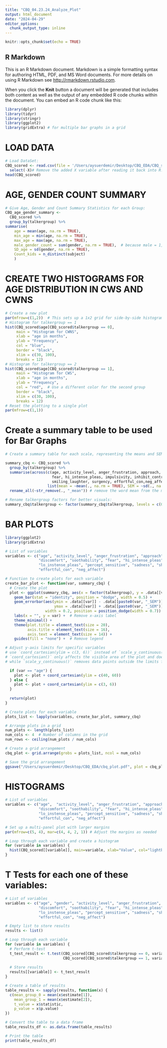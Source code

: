 ```yaml
---
title: "CBQ_04.23.24_Analyze_Plot"
output: html_document
date: "2024-04-29"
editor_options: 
  chunk_output_type: inline
---
```


```r
knitr::opts_chunk$set(echo = TRUE)
```

## R Markdown

This is an R Markdown document. Markdown is a simple formatting syntax for authoring HTML, PDF, and MS Word documents. For more details on using R Markdown see <http://rmarkdown.rstudio.com>.

When you click the **Knit** button a document will be generated that includes both content as well as the output of any embedded R code chunks within the document. You can embed an R code chunk like this:

```r
library(dplyr)
library(tidyr)
library(stringr)
library(ggplot2)
library(gridExtra) # for multiple bar graphs in a grid
```

# LOAD DATA
```r
# Load DataSet: 
CBQ_scored <- read.csv(file = '/Users/aysuerdemir/Desktop/CBQ_EDA/CBQ_scored.csv') %>%
  select(-X)# Remove the added X variable after reading it back into R:
head(CBQ_scored)

```

# AGE, GENDER COUNT SUMMARY
```r
# Give Age, Gender and Count Summary Statistics for each Group:
CBQ_age_gender_summary <- 
  CBQ_scored %>%
  group_by(talkergroup) %>%
summarise(
    age = mean(age, na.rm = TRUE),
    min_age = min(age, na.rm = TRUE),
    max_age = max(age, na.rm = TRUE),
    male_gender_count = sum(gender, na.rm = TRUE),  # because male = 1, female = 0
    SD_age = sd(gender, na.rm = TRUE),
    Count_kids = n_distinct(subject)
    )
```

# CREATE TWO HISTOGRAMS FOR AGE DISTRIBUTION IN CWS AND CWNS
```r

# Create a new plot
par(mfrow=c(1,2))  # This sets up a 1x2 grid for side-by-side histograms
# Histogram for talkergroup == 1
hist(CBQ_scored$age[CBQ_scored$talkergroup == 0], 
     main = "Histogram for CWNS",
     xlab = "age in months",
     ylab = "Frequency",
     col = "blue",
     border = "black",
     xlim = c(30, 100), 
     breaks = 12)
# Histogram for talkergroup == 2
hist(CBQ_scored$age[CBQ_scored$talkergroup == 1], 
     main = "Histogram for CWS",
     xlab = "age in months",
     ylab = "Frequency",
     col = "red",  # Use a different color for the second group
     border = "black",
     xlim = c(30, 100), 
     breaks = 12)
# Reset the plotting to a single plot
par(mfrow=c(1,1))
```
# Create a summary table to be used for Bar Graphs
```r

# Create a summary table for each scale, representing the means and SEMs for CWS and CWNS groups:

summary_cbq <- CBQ_scored %>%
  group_by(talkergroup) %>%
  summarise(across(c(age, activity_level, anger_frustration, approach, attention_focus, attention_shift, discomfort, soothability,
                     fear, hi_intense_pleas, impulsivity, inhibit_control, lo_instense_pleas, percept_sensitive, sadness, shyness,
                     smiling_laughter, surgency, effortful_con,neg_affect),
                   list(mean = ~mean(., na.rm = TRUE), SEM = ~sd(., na.rm = TRUE)/sqrt(n()))))%>%
  rename_all(~str_remove(., "_mean")) # remove the word mean from the mean measures for ease

# Rename talkergroup factors for better visuals:
summary_cbq$talkergroup <- factor(summary_cbq$talkergroup, levels = c(0, 1), labels = c("CWNS", "CWS"))
```

# BAR PLOTS
```r
library(ggplot2)
library(gridExtra)

# List of variables
variables <- c("age", "activity_level", "anger_frustration", "approach", "attention_focus", "attention_shift", 
               "discomfort", "soothability", "fear", "hi_intense_pleas", "impulsivity", "inhibit_control", 
               "lo_instense_pleas", "percept_sensitive", "sadness", "shyness", "smiling_laughter", "surgency", 
               "effortful_con", "neg_affect")

# Function to create plots for each variable
create_bar_plot <- function(var, summary_cbq) {
  # Create the plot
  plot <- ggplot(summary_cbq, aes(x = factor(talkergroup), y = .data[[var]], fill = factor(talkergroup))) +
    geom_bar(stat = "identity", position = "dodge", width = 0.5) +
    geom_errorbar(aes(ymin = .data[[var]] - .data[[paste0(var, "_SEM")]], 
                      ymax = .data[[var]] + .data[[paste0(var, "_SEM")]]), 
                  width = 0.2, position = position_dodge(width = 0.7)) +
    labs(x = "", y = var) +  # Remove x-axis label
    theme_minimal() +
    theme(plot.title = element_text(size = 20), 
          axis.title = element_text(size = 16), 
          axis.text = element_text(size = 14)) +
    guides(fill = "none") +  # Remove legend

# Adjust y-axis limits for specific variables
# use `coord_cartesian(ylim = c(3, 6))` instead of `scale_y_continuous(limits = c(3, 6))` to get the blue bars plotted correctly. 
# `coord_cartesian()` only affects the visible area of the plot and does not remove any data points, 
# while `scale_y_continuous()` removes data points outside the limits from the plot altogether.

  if (var == "age") {
    plot <- plot + coord_cartesian(ylim = c(40, 60))
  } else {
    plot <- plot + coord_cartesian(ylim = c(3, 6))
  }
  
  return(plot)
}

# Create plots for each variable
plots_list <- lapply(variables, create_bar_plot, summary_cbq)

# Arrange plots in a grid
num_plots <- length(plots_list)
num_cols <- 4  # Number of columns in the grid
num_rows <- ceiling(num_plots / num_cols)

# Create a grid arrangement
cbq_plot <- grid.arrange(grobs = plots_list, ncol = num_cols)

# Save the grid arrangement
ggsave("/Users/aysuerdemir/Desktop/CBQ_EDA/cbq_plot.pdf", plot = cbq_plot, width = 20, height = 30)

```

# HISTOGRAMS
```r
# List of variables
variables <- c("age",  "activity_level", "anger_frustration", "approach", "attention_focus", "attention_shift", 
               "discomfort", "soothability", "fear", "hi_intense_pleas", "impulsivity", "inhibit_control", 
               "lo_instense_pleas", "percept_sensitive", "sadness", "shyness", "smiling_laughter", "surgency", 
               "effortful_con", "neg_affect")

# Set up a multi-panel plot with larger margins
par(mfrow=c(5, 4), mar=c(4, 4, 2, 1)) # Adjust the margins as needed

# Loop through each variable and create a histogram
for (variable in variables) {
  hist(CBQ_scored[[variable]], main=variable, xlab="Value", col="lightblue", border="white", breaks=20)
}

```


# T Tests for each one of these variables:
```r

# List of variables
variables <- c("age", "gender", "activity_level", "anger_frustration", "approach", "attention_focus", "attention_shift", 
               "discomfort", "soothability", "fear", "hi_intense_pleas", "impulsivity", "inhibit_control", 
               "lo_instense_pleas", "percept_sensitive", "sadness", "shyness", "smiling_laughter", "surgency", 
               "effortful_con", "neg_affect")

# Empty list to store results
results <- list()

# Loop through each variable
for (variable in variables) {
  # Perform t-test
  t_test_result <- t.test(CBQ_scored[CBQ_scored$talkergroup == 0, variable], 
                          CBQ_scored[CBQ_scored$talkergroup == 1, variable])
  
  # Store results
  results[[variable]] <- t_test_result
}

# Create a table of results
table_results <- sapply(results, function(x) {
  c(mean_group_0 = mean(x$estimate[1]),
    mean_group_1 = mean(x$estimate[2]),
    t_value = x$statistic,
    p_value = x$p.value)
})

# Convert the table to a data frame
table_results_df <- as.data.frame(table_results)

# Print the table
print(table_results_df)

```


